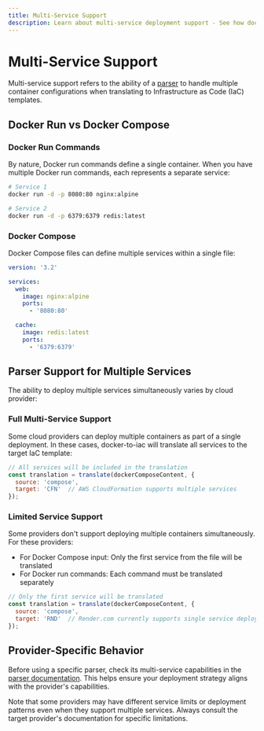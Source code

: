 ```yaml
---
title: Multi-Service Support
description: Learn about multi-service deployment support - See how docker-to-iac handles multiple services in your container configurations.
---
```


# Multi-Service Support

Multi-service support refers to the ability of a [parser](/docs/docker-to-iac/parser-explanation) to handle multiple container configurations when translating to Infrastructure as Code (IaC) templates.

## Docker Run vs Docker Compose

### Docker Run Commands

By nature, Docker run commands define a single container. When you have multiple Docker run commands, each represents a separate service:

```bash
# Service 1
docker run -d -p 8080:80 nginx:alpine

# Service 2
docker run -d -p 6379:6379 redis:latest
```

### Docker Compose

Docker Compose files can define multiple services within a single file:

```yaml title="docker-compose.yml"
version: '3.2'

services:
  web:
    image: nginx:alpine
    ports:
      - '8080:80'

  cache:
    image: redis:latest
    ports:
      - '6379:6379'
```

## Parser Support for Multiple Services

The ability to deploy multiple services simultaneously varies by cloud provider:

### Full Multi-Service Support

Some cloud providers can deploy multiple containers as part of a single deployment. In these cases, docker-to-iac will translate all services to the target IaC template:

```javascript
// All services will be included in the translation
const translation = translate(dockerComposeContent, {
  source: 'compose',
  target: 'CFN'  // AWS CloudFormation supports multiple services
});
```

### Limited Service Support

Some providers don't support deploying multiple containers simultaneously. For these providers:

- For Docker Compose input: Only the first service from the file will be translated
- For Docker run commands: Each command must be translated separately

```javascript
// Only the first service will be translated
const translation = translate(dockerComposeContent, {
  source: 'compose',
  target: 'RND'  // Render.com currently supports single service deployments
});
```

## Provider-Specific Behavior

Before using a specific parser, check its multi-service capabilities in the [parser documentation](/docs/docker-to-iac/parser-explanation). This helps ensure your deployment strategy aligns with the provider's capabilities.

Note that some providers may have different service limits or deployment patterns even when they support multiple services. Always consult the target provider's documentation for specific limitations.
